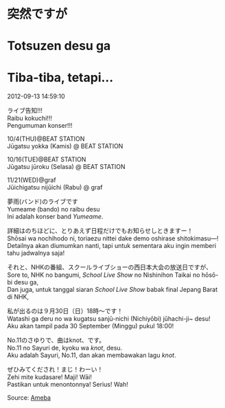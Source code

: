 # 突然ですが  
# Totsuzen desu ga  
# Tiba-tiba, tetapi...

2012-09-13 14:59:10  

ライブ告知!!!  
Raibu kokuchi!!!  
Pengumuman konser!!!

10/4(THU)@BEAT STATION  
Jūgatsu yokka (Kamis) @ BEAT STATION

10/16(TUE)@BEAT STATION  
Jūgatsu jūroku (Selasa) @ BEAT STATION

11/21(WED)@graf  
Jūichigatsu nijūichi (Rabu) @ graf

夢雨(バンド)のライブです  
Yumeame (bando) no raibu desu  
Ini adalah konser band *Yumeame*.

詳細はのちほどに、とりあえず日程だけでもお知らせしときますー！  
Shōsai wa nochihodo ni, toriaezu nittei dake demo oshirase shitokimasu—!  
Detailnya akan diumumkan nanti, tapi untuk sementara aku ingin memberi tahu jadwalnya saja!

それと、NHKの番組、スクールライブショーの西日本大会の放送日ですが、  
Sore to, NHK no bangumi, *School Live Show* no Nishinihon Taikai no hōsō-bi desu ga,  
Dan juga, untuk tanggal siaran *School Live Show* babak final Jepang Barat di NHK,

私が出るのは９月30日（日）18時～です！  
Watashi ga deru no wa kugatsu sanjū-nichi (Nichiyōbi) jūhachi-ji~ desu!  
Aku akan tampil pada 30 September (Minggu) pukul 18:00!

No.11のさゆりで、曲はknot、です。  
No.11 no Sayuri de, kyoku wa *knot*, desu.  
Aku adalah Sayuri, No.11, dan akan membawakan lagu *knot*.

ぜひみてくだされ！まじ！わーい！  
Zehi mite kudasare! Maji! Wāi!  
Pastikan untuk menontonnya! Serius! Wah!

Source: [Ameba](https://ameblo.jp/arihara6/entry-11353722777.html)